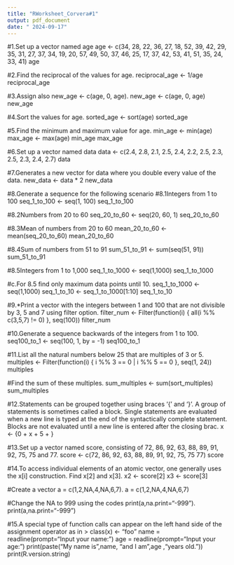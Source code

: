 ```yaml
--- 
title: "RWorksheet_Corvera#1"
output: pdf_document 
date: " 2024-09-17"
---
```


#1.Set up a vector named age
age <- c(34, 28, 22, 36, 27, 18, 52, 39, 42, 29, 35, 31, 27, 37, 34, 19, 20, 57, 49, 50, 37, 46, 25, 17, 37, 42, 53, 41,
         51, 35, 24, 33, 41)
age

#2.Find the reciprocal of the values for age.
reciprocal_age <- 1/age
reciprocal_age

#3.Assign also new_age <- c(age, 0, age).
new_age <- c(age, 0, age)
new_age

#4.Sort the values for age.
sorted_age <- sort(age)
sorted_age

#5.Find the minimum and maximum value for age.
min_age <- min(age)
max_age <- max(age)
min_age
max_age

#6.Set up a vector named data
data <- c(2.4, 2.8, 2.1, 2.5, 2.4, 2.2, 2.5, 2.3, 2.5, 2.3, 2.4, 2.7)
data

#7.Generates a new vector for data where you double every value of the data.
new_data <- data * 2 
new_data 

#8.Generate a sequence for the following scenario
#8.1Integers from 1 to 100
seq_1_to_100 <- seq(1, 100)
seq_1_to_100 

#8.2Numbers from 20 to 60
seq_20_to_60 <- seq(20, 60, 1)
seq_20_to_60

#8.3Mean of numbers from 20 to 60
mean_20_to_60 <- mean(seq_20_to_60)
mean_20_to_60

#8.4Sum of numbers from 51 to 91
sum_51_to_91 <- sum(seq(51, 91))
sum_51_to_91

#8.5Integers from 1 to 1,000
seq_1_to_1000 <- seq(1,1000)
seq_1_to_1000

#c.For 8.5 find only maximum data points until 10.
seq_1_to_1000 <- seq(1,1000)
seq_1_to_10 <- seq_1_to_1000[1:10]
seq_1_to_10

#9.*Print a vector with the integers between 1 and 100 that are not divisible by 3, 5 and 7 using filter option.
filter_num <- Filter(function(i) { all(i %% c(3,5,7) != 0) }, seq(100))
filter_num

#10.Generate a sequence backwards of the integers from 1 to 100.
seq100_to_1 <- seq(100, 1, by = -1)
seq100_to_1

#11.List all the natural numbers below 25 that are multiples of 3 or 5.
multiples <-  Filter(function(i) { i %% 3 == 0 | i %% 5 == 0 }, seq(1, 24))
multiples

#Find the sum of these multiples.
sum_multiples <- sum(sort_multiples)
sum_multiples

#12.Statements can be grouped together using braces ‘{’ and ‘}’. A group of statements is sometimes called a block. Single statements are evaluated when a new line is typed at the end of the syntactically complete statement. Blocks are not evaluated until a new line is entered after the closing brac.
x <- {0 + x + 5 + }

#13.Set up a vector named score, consisting of 72, 86, 92, 63, 88, 89, 91, 92, 75, 75 and 77.
score <- c(72, 86, 92, 63, 88, 89, 91, 92, 75, 75 77)
score

#14.To access individual elements of an atomic vector, one generally uses the x[i] construction. Find x[2] and x[3].
x2 <- score[2]
x3 <- score[3]

#Create a vector a = c(1,2,NA,4,NA,6,7).
a = c(1,2,NA,4,NA,6,7)

#Change the NA to 999 using the codes print(a,na.print="-999").
print(a,na.print="-999")

#15.A special type of function calls can appear on the left hand side of the assignment operator as in > class(x) <- "foo"
name = readline(prompt="Input your name: ")
age = readline(prompt="Input your age: ")
print(paste("My name is",name, "and I am",age ,"years old."))
print(R.version.string)